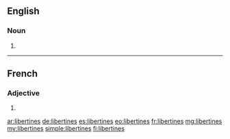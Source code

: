 ==English==

===Noun===
{{head|en|noun plural form}}

# {{plural of|libertine|lang=en}}

----

==French==

===Adjective===
{{fr-adj-form}}

# {{feminine plural of|libertin|lang=fr}}

[[ar:libertines]]
[[de:libertines]]
[[es:libertines]]
[[eo:libertines]]
[[fr:libertines]]
[[mg:libertines]]
[[my:libertines]]
[[simple:libertines]]
[[fi:libertines]]